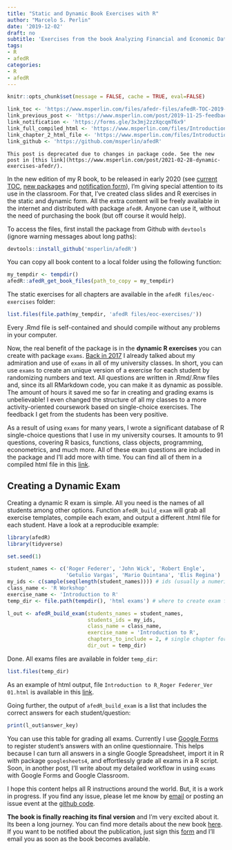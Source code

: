 ```yaml
---
title: "Static and Dynamic Book Exercises with R"
author: "Marcelo S. Perlin"
date: '2019-12-02'
draft: no
subtitle: 'Exercises from the book Analyzing Financial and Economic Data with R'
tags:
- R
- afedR
categories:
- R
- afedR
---
```


```r
knitr::opts_chunk$set(message = FALSE, cache = TRUE, eval=FALSE)

link_toc <- 'https://www.msperlin.com/files/afedr-files/afedR-TOC-2019-11-25.pdf'
link_previous_post <- 'https://www.msperlin.com/post/2019-11-25-feedback-toc-afedr/'
link_notification <- 'https://forms.gle/3x3mj2zzXqcqmT6x9'
link_full_compiled_html <- 'https://www.msperlin.com/files/Introduction to R_John Wick_Ver 01.html'
link_chapter_2_html_file <- 'https://www.msperlin.com/files/Introduction to R_Roger Federer_Ver 01.html'
link_github <- 'https://github.com/msperlin/afedR'
```

```block
This post is deprecated due to changes in package code. See the new post in [this link](https://www.msperlin.com/post/2021-02-28-dynamic-exercises-afedr/).
```

In the new edition of my R book, to be released in early 2020 (see [current TOC](`r link_toc`), [new packages](`r link_previous_post`) and [notification form ](`r link_notification`)), I'm giving special attention to its use in the classroom. For that, I've created class slides and R exercises in the static and dynamic form. All the extra content will be freely available in the internet and distributed with package `afedR`. Anyone can use it, without the need of purchasing the book (but off course it would help).

To access the files, first install the package from Github with `devtools` (ignore warning messages about long paths):

```r
devtools::install_github('msperlin/afedR')
```

You can copy all book content to a local folder using the following function:

```r
my_tempdir <- tempdir()
afedR::afedR_get_book_files(path_to_copy = my_tempdir)
```

The static exercises for all chapters are available in the `afedR files/eoc-exercises` folder:

```r
list.files(file.path(my_tempdir, 'afedR files/eoc-exercises/'))
```

Every .Rmd file is self-contained and should compile without any problems in your computer. 

Now, the real benefit of the package is in the **dynamic R exercises** you can create with package `exams`. [Back in 2017](https://www.msperlin.com/post/2017-01-30-exams-with-dynamic-content/) I already talked about my admiration and use of `exams` in all of my university classes. In short, you can use `exams` to create an unique version of a exercise for each student by randomizing numbers and text. All questions are written in .Rmd/.Rnw files and, since its all RMarkdown code, you can make it as dynamic as possible. The amount of hours it saved me so far in creating and grading exams is unbelievable! I even changed the structure of all my classes to a more activity-oriented coursework based on single-choice exercises. The feedback I get from the students has been very positive. 

As a result of using `exams` for many years, I wrote a significant database of R single-choice questions that I use in my university courses. It amounts to 91 questions, covering R basics, functions, class objects, programming, econometrics, and much more. All of these exam questions are included in the package and I'll add more with time. You can find all of them in a compiled html file in this [link](`r link_full_compiled_html`).


## Creating a Dynamic Exam

Creating a dynamic R exam is simple. All you need is the names of all students among other options. Function `afedR_build_exam` will grab all exercise templates, compile each exam, and output a different .html file for each student. Have a look at a reproducible example:

```r
library(afedR)
library(tidyverse)

set.seed(1)

student_names <- c('Roger Federer', 'John Wick', 'Robert Engle', 
                   'Getulio Vargas', 'Mario Quintana', 'Elis Regina') 
my_ids <- c(sample(seq(length(student_names)))) # ids (usually a numeric and unique symbol given by the university)
class_name <- 'R Workshop'
exercise_name <- 'Introduction to R'
temp_dir <- file.path(tempdir(), 'html exams') # where to create exam files

l_out <- afedR_build_exam(students_names = student_names, 
                          students_ids = my_ids, 
                          class_name = class_name, 
                          exercise_name = 'Introduction to R',
                          chapters_to_include = 2, # single chapter for simplicity (it goes from 1-13)
                          dir_out = temp_dir)
```

Done. All exams files are available in folder `temp_dir`:

```r
list.files(temp_dir)
```

As an example of html output, file `Introduction to R_Roger Federer_Ver 01.html` is available in this [link](`r link_chapter_2_html_file`).

Going further, the output of `afedR_build_exam` is a list that includes the correct answers for each student/question:

```r
print(l_out$answer_key)
```

You can use this table for grading all exams. Currently I use [Google Forms](https://www.google.com/forms/about/) to register student's answers with an online questionnaire. This helps because I can turn all answers in a single Google Spreadsheet, import it in R with package `googlesheets4`, and effortlessly grade all exams in a R script. Soon, in another post, I'll write about my detailed workflow in using `exams` with Google Forms and Google Classroom. 

I hope this content helps all R instructions around the world. But, it is a work in progress. If you find any issue, please let me know by [email](emailto:marceloperlin@gmail.com) or posting an issue event at the  [github code](`r link_github`). 

**The book is finally reaching its final version** and I'm very excited about it. Its been a long journey. You can find more details about the new book [here](`r link_previous_post`). If you want to be notified about the publication, just sign this [form](`r link_notification`) and I'll email you as soon as the book becomes available.


